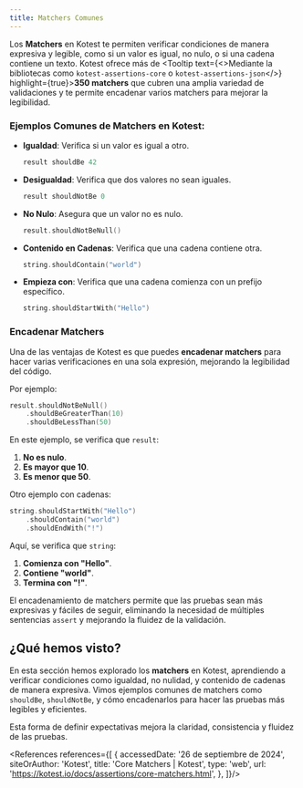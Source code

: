 ```yaml
---
title: Matchers Comunes
---
```


<ReadingTime/>
<GithubRepoLink user={"r8vnhill"} repo={"assertions-kt"}/>

Los **Matchers** en Kotest te permiten verificar condiciones de manera expresiva y legible, como si un valor es igual, no nulo, o si una cadena contiene un texto. Kotest ofrece más de
<Tooltip text={<>Mediante la bibliotecas como <code>kotest-assertions-core</code> o <code>kotest-assertions-json</code></>} highlight={true}><span>**350 matchers**</span></Tooltip>
que cubren una amplia variedad de validaciones y te permite encadenar varios matchers para mejorar la legibilidad.

### Ejemplos Comunes de Matchers en Kotest:

- **Igualdad**: Verifica si un valor es igual a otro.
  ```kotlin
  result shouldBe 42
    ```
- **Desigualdad**: Verifica que dos valores no sean iguales.
  ```kotlin
  result shouldNotBe 0
    ```
- **No Nulo**: Asegura que un valor no es nulo.
  ```kotlin
  result.shouldNotBeNull()
    ```
- **Contenido en Cadenas**: Verifica que una cadena contiene otra.
  ```kotlin
  string.shouldContain("world")
    ```
- **Empieza con**: Verifica que una cadena comienza con un prefijo específico.
  ```kotlin
  string.shouldStartWith("Hello")
    ```

### Encadenar Matchers

Una de las ventajas de Kotest es que puedes **encadenar matchers** para hacer varias verificaciones en una sola expresión, mejorando la legibilidad del código.

Por ejemplo:

```kotlin
result.shouldNotBeNull()
    .shouldBeGreaterThan(10)
    .shouldBeLessThan(50)
```


En este ejemplo, se verifica que `result`:
1. **No es nulo**.
2. **Es mayor que 10**.
3. **Es menor que 50**.

Otro ejemplo con cadenas:

```kotlin
string.shouldStartWith("Hello")
    .shouldContain("world")
    .shouldEndWith("!")
```

Aquí, se verifica que `string`:

1. **Comienza con "Hello"**.
2. **Contiene "world"**.
3. **Termina con "!"**.

El encadenamiento de matchers permite que las pruebas sean más expresivas y fáciles de seguir, eliminando la necesidad de múltiples sentencias `assert` y mejorando la fluidez de la validación.

## ¿Qué hemos visto?

En esta sección hemos explorado los **matchers** en Kotest, aprendiendo a verificar condiciones como igualdad, no nulidad, y contenido de cadenas de manera expresiva. Vimos ejemplos comunes de matchers como `shouldBe`, `shouldNotBe`, y cómo encadenarlos para hacer las pruebas más legibles y eficientes.

Esta forma de definir expectativas mejora la claridad, consistencia y fluidez de las pruebas.

<div className="language-card-container">
    <LanguageCard
        logoSrc="https://chaijs.com/img/chai-logo.png"
        language="JavaScript: Mocha + Chai"
        link="/docs/testing/matchers/common/chai"
    />
    <LanguageCard
        logoSrc="https://www.svgrepo.com/show/184143/java.svg"
        language="JVM: AssertJ"
        link="/docs/testing/matchers/common/assertj"
    />
    <LanguageCard
        logoSrc="https://hamcrest.org/images/logo.jpg"
        language="JVM: Hamcrest"
        link="/docs/testing/matchers/common/hamcrest"
    />
    <LanguageCard
        logoSrc="https://avatars.githubusercontent.com/u/297723?s=280&v=4"
        language="JVM: Spock"
        link="/docs/testing/matchers/common/spock"
    />
</div>

<References references={[
    {
        accessedDate: '26 de septiembre de 2024',
        siteOrAuthor: 'Kotest',
        title: 'Core Matchers | Kotest',
        type: 'web',
        url: 'https://kotest.io/docs/assertions/core-matchers.html',
    },
]}/>

